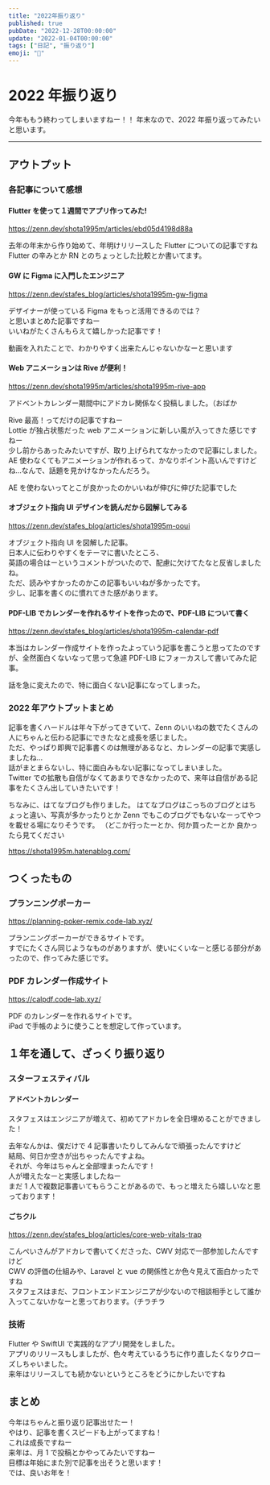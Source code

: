 ```yaml
---
title: "2022年振り返り"
published: true
pubDate: "2022-12-28T00:00:00"
update: "2022-01-04T00:00:00"
tags: ["日記", "振り返り"]
emoji: "🐯"
---
```


# 2022 年振り返り

今年ももう終わってしまいますねー！！
年末なので、2022 年振り返ってみたいと思います。

---

## アウトプット

### 各記事について感想

#### Flutter を使って１週間でアプリ作ってみた!

https://zenn.dev/shota1995m/articles/ebd05d4198d88a

去年の年末から作り始めて、年明けリリースした Flutter についての記事ですね  
Flutter の辛みとか RN とのちょっとした比較とか書いてます。

#### GW に Figma に入門したエンジニア

https://zenn.dev/stafes_blog/articles/shota1995m-gw-figma

デザイナーが使っている Figma をもっと活用できるのでは？  
と思いまとめた記事ですねー  
いいねがたくさんもらえて嬉しかった記事です！

動画を入れたことで、わかりやすく出来たんじゃないかなーと思います

#### Web アニメーションは Rive が便利！

https://zenn.dev/shota1995m/articles/shota1995m-rive-app

アドベントカレンダー期間中にアドカレ関係なく投稿しました。（おばか

Rive 最高！ってだけの記事ですねー  
Lottie が独占状態だった web アニメーションに新しい風が入ってきた感じですねー  
少し前からあったみたいですが、取り上げられてなかったので記事にしました。  
AE 使わなくてもアニメーションが作れるって、かなりポイント高いんですけどね…なんで、話題を見かけなかったんだろう。

AE を使わないってとこが良かったのかいいねが伸びに伸びた記事でした

#### オブジェクト指向 UI デザインを読んだから図解してみる

https://zenn.dev/stafes_blog/articles/shota1995m-ooui

オブジェクト指向 UI を図解した記事。  
日本人に伝わりやすくをテーマに書いたところ、  
英語の場合はーというコメントがついたので、配慮に欠けてたなと反省しましたね。  
ただ、読みやすかったのかこの記事もいいねが多かったです。  
少し、記事を書くのに慣れてきた感があります。

#### PDF-LIB でカレンダーを作れるサイトを作ったので、PDF-LIB について書く

https://zenn.dev/stafes_blog/articles/shota1995m-calendar-pdf

本当はカレンダー作成サイトを作ったよっていう記事を書こうと思ってたのですが、全然面白くないなって思って急遽 PDF-LIB にフォーカスして書いてみた記事。

話を急に変えたので、特に面白くない記事になってしまった。

### 2022 年アウトプットまとめ

記事を書くハードルは年々下がってきていて、Zenn のいいねの数でたくさんの人にちゃんと伝わる記事にできたなと成長を感じました。  
ただ、やっぱり即興で記事書くのは無理があるなと、カレンダーの記事で実感しましたね…  
話がまとまらないし、特に面白みもない記事になってしまいました。  
Twitter での拡散も自信がなくてあまりできなかったので、来年は自信がある記事をたくさん出していきたいです！

ちなみに、はてなブログも作りました。
はてなブログはこっちのブログとはちょっと違い、写真が多かったりとか Zenn でもこのブログでもないなーってやつを載せる場になりそうです。
（どこか行ったーとか、何か買ったーとか
良かったら見てください

https://shota1995m.hatenablog.com/

## つくったもの

### プランニングポーカー

https://planning-poker-remix.code-lab.xyz/

プランニングポーカーができるサイトです。  
すでにたくさん同じようなものがありますが、使いにくいなーと感じる部分があったので、作ってみた感じです。

### PDF カレンダー作成サイト

https://calpdf.code-lab.xyz/

PDF のカレンダーを作れるサイトです。  
iPad で手帳のように使うことを想定して作っています。

## １年を通して、ざっくり振り返り

### スターフェスティバル

#### アドベントカレンダー

スタフェスはエンジニアが増えて、初めてアドカレを全日埋めることができました！

去年なんかは、僕だけで 4 記事書いたりしてみんなで頑張ったんですけど  
結局、何日か空きが出ちゃったんですよね。  
それが、今年はちゃんと全部埋まったんです！  
人が増えたなーと実感しましたねー  
まだ 1 人で複数記事書いてもらうことがあるので、もっと増えたら嬉しいなと思っております！

#### ごちクル

https://zenn.dev/stafes_blog/articles/core-web-vitals-trap

こんぺいさんがアドカレで書いてくださった、CWV 対応で一部参加したんですけど  
CWV の評価の仕組みや、Laravel と vue の関係性とか色々見えて面白かったですね  
スタフェスはまだ、フロントエンドエンジニアが少ないので相談相手として誰か入ってこないかなーと思っております。（チラチラ

### 技術

Flutter や SwiftUI で実践的なアプリ開発をしました。  
アプリのリリースもしましたが、色々考えているうちに作り直したくなりクローズしちゃいました。  
来年はリリースしても続かないというところをどうにかしたいですね

## まとめ

今年はちゃんと振り返り記事出せたー！  
やはり、記事を書くスピードも上がってますね！  
これは成長ですねー  
来年は、月 1 で投稿とかやってみたいですねー  
目標は年始にまた別で記事を出そうと思います！  
では、良いお年を！
